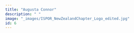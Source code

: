 ```yaml
---
title: "Augusta Connor"
description: " "
image: "_images/ISPOR_NewZealandChapter_Logo_edited.jpg"
id: 6
---
```

